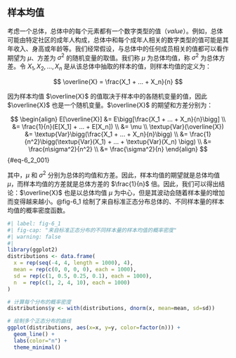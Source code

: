 ## 样本均值 {#sec-6_2}
考虑一个总体，总体中的每个元素都有一个数字类型的值（*value*）。例如，总体可能由特定社区的成年人构成，总体中和每个成年人相关的数字类型的值可能是其年收入、身高或年龄等。我们经常假设，与总体中的任何成员相关的值都可以看作期望为 $\mu$、方差为 $\sigma^2$ 的随机变量的取值。我们称 $\mu$ 为总体均值，称 $\sigma^2$ 为总体方差。令 $X_1, X_2, ..., X_n$ 是从该总体中抽取的样本的值，则样本均值的定义为：

$$
\overline{X} = \frac{X_1 + ... + X_n}{n}
$$

因为样本均值 $\overline{X}$ 的值取决于样本中的各随机变量的值，因此 $\overline{X}$ 也是一个随机变量。$\overline{X}$ 的期望和方差分别为：

$$
\begin{align}
E[\overline{X}] &= E\bigg[\frac{X_1 + ... + X_n}{n}\bigg] \\
&= \frac{1}{n}(E[X_1] + ... + E[X_n]) \\
&= \mu \\
\textup{Var}(\overline{X}) &= \textup{Var}\bigg(\frac{X_1 + ... + X_n}{n}\bigg) \\
&= \frac{1}{n^2}\bigg(\textup{Var}(X_1) + ... + \textup{Var}(X_n) \bigg) \\
&= \frac{n\sigma^2}{n^2} \\
&= \frac{\sigma^2}{n}
\end{align}
$$ {#eq-6_2_001}

其中，$\mu$ 和 $\sigma^2$ 分别为总体的均值和方差。因此，样本均值的期望就是总体均值 $\mu$，而样本均值的方差就是总体方差的 $\frac{1}{n}$ 倍。因此，我们可以得出结论：$\overline{X}$ 也是以总体均值 $\mu$ 为中心，但是其波动会随着样本量的增加而变得越来越小。@fig-6_1 绘制了来自标准正态分布总体的、不同样本量的样本均值的概率密度函数。

```r
#| label: fig-6_1
#| fig-cap: "来自标准正态分布的不同样本量的样本均值的概率密度"
#| warning: false
#| 
library(ggplot2)
distributions <- data.frame(
  x = rep(seq(-4, 4, length = 1000), 4),
  mean = rep(c(0, 0, 0, 0), each = 1000),
  sd = rep(c(1, 0.5, 0.25, 0.1), each = 1000),
  n  = rep(c(1, 2, 4, 10), each = 1000)
)

# 计算每个分布的概率密度
distributions$y <- with(distributions, dnorm(x, mean=mean, sd=sd))

# 绘制多个正态分布的曲线
ggplot(distributions, aes(x=x, y=y, color=factor(n))) +
  geom_line() +
  labs(color="n") +
  theme_minimal()
```
